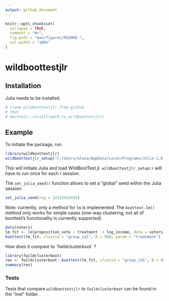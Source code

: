 ```yaml
---
output: github_document
---
```


<!-- README.md is generated from README.Rmd. Please edit that file -->

```r
knitr::opts_chunk$set(
  collapse = TRUE,
  comment = "#>",
  fig.path = "man/figures/README-",
  out.width = "100%"
)
```

# wildboottestjlr

## Installation

Julia needs to be installed. 

``` r
# clone wildboottestjlr from github
# then 
# devtools::install(path_to_wildboottestjlr)

```
## Example 

To initiate the package, run

```r
library(wildboottestjlr)
wildboottestjlr_setup("C:/Users/alexa/AppData/Local/Programs/Julia-1.6.3/bin")
```


This will initiate Julia and load WildBootTest.jl. `wildboottestjlr_setup()` will have to run once for each r session.

The `set_julia_seed()` function allows to set a "global" seed within the Julia session:

```r
set_julia_seed(rng = 12313452435)
```

Note: currently, only a method for `lm` is implemented. The `boottest.lm()` method only works for simple cases (one-way clustering, not all of boottest's functionality is currently supported). 

```r
data(voters)
lm_fit <- lm(proposition_vote ~ treatment  + log_income, data = voters)
boottest(lm_fit, clustid = "group_id1", B = 999, param = "treatment")

```

How does it compare to ´fwildclusterboot´ ?

```r
library(fwildclusterboot)
res <- fwildclusterboot::boottest(lm_fit, clustid = "group_id1", B = 999, param = "treatment")
summary(res)


```

### Tests 

Tests that compare `wildboottestjlr` to `fwildclusterboot` can be found in the "inst" folder.


